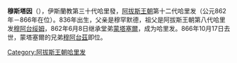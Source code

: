 {{expand|time=2017-09-13T05:03:05+00:00}}
{{unreferenced|time=2017-09-13T05:03:05+00:00}}
{{NoteTA
|G1=伊斯蘭
}}{{Infobox monarch
| name            =穆斯塔因一世
| reign           =862年6月8日 – 866年10月17日
| full name       =
| titles          =
| predecessor     =[[蒙塔塞爾|蒙塔塞爾]]
| successor       =[[穆阿台茲|穆阿台茲]]
| royal house     =
| dynasty         =[[阿拔斯王朝|阿拔斯王朝]]
| father          =穆罕默德（[[穆阿台绥姆|穆阿台绥姆]]之子）
|issue=
| birth_date   =836年
| death_date   =866年10月17日
|}}
'''穆斯塔因'''（{{bd|836年||866年|10月17日|}}），伊斯蘭教第三十代哈里發，[[阿拔斯王朝|阿拔斯王朝]]第十二代哈里发（公元862年－866年在位）。836年出生，父亲是穆罕默德，祖父是阿拔斯王朝第八代哈里发[[穆阿台绥姆|穆阿台绥姆]]，862年6月8日继承堂弟[[蒙塔塞爾|蒙塔塞爾]]，成为哈里发。866年10月17日去世，蒙塔塞爾的兄弟[[穆阿台茲|穆阿台茲]]即位。	

{{s-start}}
{{s-hou|[[阿拔斯王朝|阿拔斯王朝]]||836年||866年}}
{{s-rel|su}}
{{s-bef|before=[[蒙塔塞爾|蒙塔塞爾]]}}
{{s-ttl|title=[[伊斯蘭教|伊斯蘭教]]第三十代[[哈里發列表|哈里發]]|years=862年－866年}}
{{s-aft|after=[[穆阿台茲|穆阿台茲]]}}
{{s-end}}
{{Abbasids}}
{{阿拔斯王朝}}
[[Category:阿拔斯王朝哈里发|Category:阿拔斯王朝哈里发]]